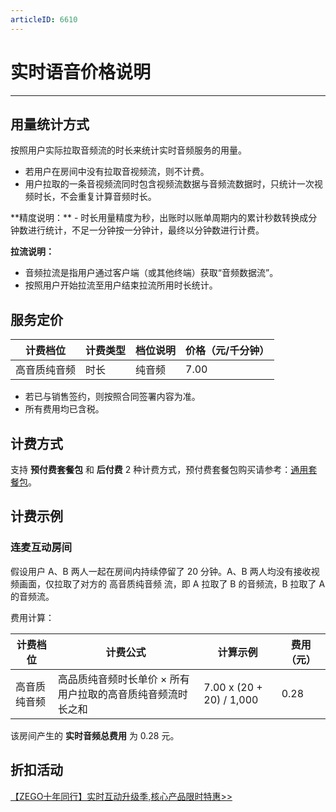 ```yaml
---
articleID: 6610
---
```

# 实时语音价格说明

---

## 用量统计方式

按照用户实际拉取音频流的时长来统计实时音频服务的用量。

- 若用户在房间中没有拉取音视频流，则不计费。
- 用户拉取的一条音视频流同时包含视频流数据与音频流数据时，只统计一次视频时长，不会重复计算音频时长。

<Note title="说明">
**精度说明：**
 - 时长用量精度为秒，出账时以账单周期内的累计秒数转换成分钟数进行统计，不足一分钟按一分钟计，最终以分钟数进行计费。 

**拉流说明：**
 - 音频拉流是指用户通过客户端（或其他终端）获取“音频数据流”。
 - 按照用户开始拉流至用户结束拉流所用时长统计。
</Note>



## 服务定价

|计费档位|计费类型|档位说明|价格（元/千分钟）|
|-|-|-|-|
|高音质纯音频|时长 |纯音频|7.00|

<Note title="说明">




- 若已与销售签约，则按照合同签署内容为准。  
- 所有费用均已含税。  


</Note>



## 计费方式

支持 **预付费套餐包** 和 **后付费** 2 种计费方式，预付费套餐包购买请参考：[通用套餐包](/real-time-video-android-java/over-view/price-overview/general-price)。

## 计费示例

### 连麦互动房间

假设用户 A、B 两人一起在房间内持续停留了 20 分钟。A、B 两人均没有接收视频画面，仅拉取了对方的 高音质纯音频 流，即 A 拉取了 B 的音频流，B 拉取了 A 的音频流。

费用计算：

|计费档位|计费公式|计算示例|费用（元）|
|-|-|-|-|
|高音质纯音频|高品质纯音频时长单价 × 所有用户拉取的高音质纯音频流时长之和| 7.00 x (20 + 20) / 1,000 |0.28|

该房间产生的 **实时音频总费用** 为 0.28 元。


## 折扣活动

<Note title="说明">


[【ZEGO十年同行】实时互动升级季,核心产品限时特惠>>](https://www.zego.im/activity/2400001)


</Note>





